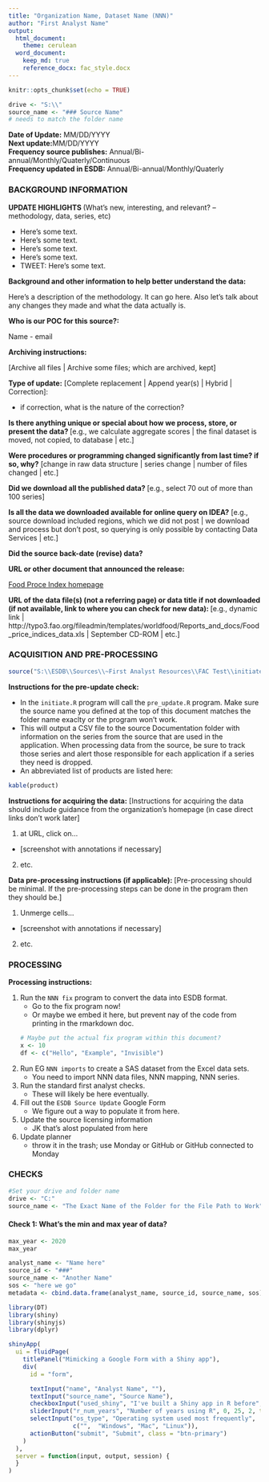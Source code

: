 ```yaml
---
title: "Organization Name, Dataset Name (NNN)"
author: "First Analyst Name"
output:
  html_document:
    theme: cerulean
  word_document:
    keep_md: true
    reference_docx: fac_style.docx
---
```


```r
knitr::opts_chunk$set(echo = TRUE)
```

```r
drive <- "S:\\"
source_name <- "### Source Name"
# needs to match the folder name

```
**Date of Update:** MM/DD/YYYY  <br>
**Next update:**MM/DD/YYYY  <br>
**Frequency source publishes:** Annual/Bi-annual/Monthly/Quaterly/Continuous  <br>
**Frequency updated in ESDB:** Annual/Bi-annual/Monthly/Quaterly  <br>

### BACKGROUND INFORMATION

**UPDATE HIGHLIGHTS **
(What's new, interesting, and relevant? – methodology, data, series, etc)

-	Here's some text. <br>
-	Here's some text. <br>
-	Here's some text. <br>
-	Here's some text. <br>
-	TWEET: Here's some text.

**Background and other information to help better understand the data: **

Here's a description of the methodology.  It can go here.  Also let's talk about any changes they made and what the data actually is. 

**Who is our POC for this source?:**

Name - email

**Archiving instructions:**

[Archive all files | Archive some files; which are archived, kept]

**Type of update:** [Complete replacement | Append year(s) | Hybrid | Correction]:  

- if correction, what is the nature of the correction?

**Is there anything unique or special about how we process, store, or present the data? **
[e.g., we calculate aggregate scores | the final dataset is moved, not copied, to database | etc.]

**Were procedures or programming changed significantly from last time? if so, why?**
[change in raw data structure | series change | number of files changed | etc.] 

**Did we download all the published data? **
[e.g., select 70 out of more than 100 series]

**Is all the data we downloaded available for online query on IDEA?**
[e.g., source download included regions, which we did not post | we download and process but don't post, so querying is only possible by contacting Data Services | etc.]

**Did the source back-date (revise) data?**

**URL or other document that announced the release:**

[Food Proce Index homepage](http://www.fao.org/worldfoodsituation/wfs-home/foodpricesindex/en/)

**URL of the data file(s) (not a referring page) or data title if not downloaded (if not available, link to where you can check for new data): ** 
[e.g., dynamic link | http://typo3.fao.org/fileadmin/templates/worldfood/Reports_and_docs/Food_price_indices_data.xls | September CD-ROM | etc.]


### ACQUISITION AND PRE-PROCESSING
```r
source("S:\\ESDB\\Sources\\~First Analyst Resources\\FAC Test\\initiate.R")
```

**Instructions for the pre-update check:**

- In the `initiate.R` program will call the `pre_update.R` program. Make sure the source name you defined at the top of this document matches the folder name exaclty or the program won't work. <br>
- This will output a CSV file to the source Documentation folder with information on the series from the source that are used in the application. When processing data from the source, be sure to track those series and alert those responsible for each application if a series they need is dropped. <br>
- An abbreviated list of products are listed here:
```r
kable(product)
```


**Instructions for acquiring the data:**
[Instructions for acquiring the data should include guidance from the organization's homepage (in case direct links don't work later]

1.	at URL, click on…
  -	[screenshot with annotations if necessary]
2.	etc.

**Data pre-processing instructions (if applicable): **
[Pre-processing should be minimal. If the pre-processing steps can be done in the program then they should be.]

1.	Unmerge cells...
  -	[screenshot with annotations if necessary]
2.	etc.


### PROCESSING

**Processing instructions: **

1. Run the `NNN fix` program to convert the data into ESDB format.
      - Go to the fix program now!
      - Or maybe we embed it here, but prevent nay of the code from printing in the rmarkdown doc.
```r
# Maybe put the actual fix program within this document?
x <- 10
df <- c("Hello", "Example", "Invisible")
```
  
2. Run EG `NNN imports` to create a SAS dataset from the Excel data sets.
    -	You need to import NNN data files, NNN mapping, NNN series.
  
3.	Run the standard first analyst checks.
    - These will likely be here eventually.
  
4.	Fill out the `ESDB Source Update` Google Form
    - We figure out a way to populate it from here.
  
5.	Update the source licensing information
    - JK that's alost populated from here
  
6.	Update planner
    - throw it in the trash; use Monday or GitHub or GitHub connected to Monday
  
### CHECKS

```r
#Set your drive and folder name
drive <- "C:"
source_name <- "The Exact Name of the Folder for the File Path to Work"

```

#### Check 1: What's the min and max year of data?
```r
max_year <- 2020
max_year
```

```r
analyst_name <- "Name here"
source_id <- "###"
source_name <- "Another Name"
sos <- "here we go"
metadata <- cbind.data.frame(analyst_name, source_id, source_name, sos)

```

```r
library(DT)
library(shiny)
library(shinyjs)
library(dplyr)
```


```r
shinyApp(
  ui = fluidPage(
    titlePanel("Mimicking a Google Form with a Shiny app"),
    div(
      id = "form",

      textInput("name", "Analyst Name", ""),
      textInput("source_name", "Source Name"),
      checkboxInput("used_shiny", "I've built a Shiny app in R before", FALSE),
      sliderInput("r_num_years", "Number of years using R", 0, 25, 2, ticks = FALSE),
      selectInput("os_type", "Operating system used most frequently",
                  c("",  "Windows", "Mac", "Linux")),
      actionButton("submit", "Submit", class = "btn-primary")
    )
  ),
  server = function(input, output, session) {
  }
)
```

